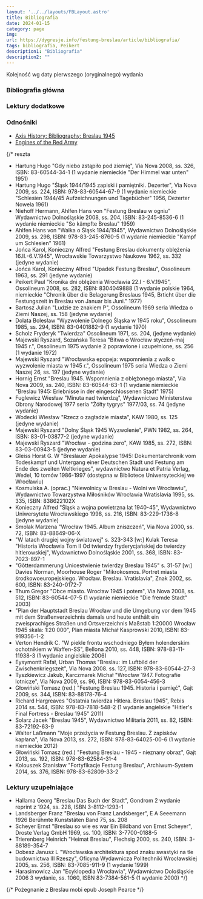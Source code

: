 ```yaml
---
layout: '../../layouts/FBLayout.astro'
title: Bibliografia
date: 2024-01-15
category: page
img: 
url: https://dygresje.info/festung-breslau/article/bibliografia/
tags: bibliografia, Peikert
description1: "Bibliografia"
description2: ""
---
```



Kolejność wg daty pierwszego (oryginalnego) wydania

### Bibliografia główna

<BibliographyMain />

### Lektury dodatkowe

<BibliographyAdditional />

### Odnośniki

- [Axis History: Bibliography: Breslau 1945](http://www.axishistory.com/books/134-campaigns-a-operations/campaigns-a-operations/2943-bibliography-breslau-1945)
- [Engines of the Red Army](https://www.o5m6.de/redarmy/index.php)

{/* 
reszta

- Hartung Hugo "Gdy niebo zstąpiło pod ziemię", Via Nova 2008, ss. 326, ISBN: 83-60544-34-1 (1 wydanie niemieckie "Der Himmel war unten" 1951)
- Hartung Hugo "Śląsk 1944/1945 zapiski i pamiętniki. Dezerter", Via Nova 2009, ss. 224, ISBN: 978-83-60544-67-9 (1 wydanie niemieckie "Schlesien 1944/45 Aufzeichnungen und Tagebücher" 1956, Dezerter Nowela 1961) 
- Niehoff Hermann, Ahlfen Hans von "Festung Breslau w ogniu" Wydawnictwo Dolnośląskie 2008, ss. 204, ISBN: 83-245-8536-6 (1 wydanie niemieckie "So kämpfte Breslau" 1959)
- Ahlfen Hans von "Walka o Śląsk 1944/1945", Wydawnictwo Dolnośląskie 2009, ss. 298, ISBN: 978-83-245-8760-5 (1 wydanie niemieckie "Kampf um Schlesien" 1961)
- Jońca Karol, Konieczny Alfred "Festung Breslau dokumenty oblężenia 16.II.-6.V.1945", Wrocławskie Towarzystwo Naukowe 1962, ss. 332 (jedyne wydanie) 
- Jońca Karol, Konieczny Alfred "Upadek Festung Breslau", Ossolineum 1963, ss. 291 (jedyne wydanie)
- Peikert Paul "Kronika dni oblężenia Wrocławia 22.I - 6.V.1945", Ossolineum 2008, ss. 282, ISBN: 8304049888 (1 wydanie polskie 1964, niemieckie "Chronik über die Belagerung Breslaus 1945, Brticht über die Festungszeit in Breslau von Januar bis Juni." 1977)
- Bartosz Julian "Ludzie ze znakiem P", Ossolineum 1969 seria Wiedza o Ziemi Naszej, ss. 158 (jedyne wydanie)
- Dolata Bolesław "Wyzwolenie Dolnego Śląska w 1945 roku", Ossolineum 1985, ss. 294, ISBN: 83-0401882-9 (1 wydanie 1970) 
- Scholz Fryderyk "Twierdza" Ossolineum 1971, ss. 204, (jedyne wydanie) 
- Majewski Ryszard, Sozańska Teresa "Bitwa o Wrocław styczeń-maj 1945 r.", Ossolineum 1975 wydanie 2 poprawione i uzupełnione, ss. 256 (1 wydanie 1972)
- Majewski Ryszard "Wrocławska epopeja: wspomnienia z walk o wyzwolenie miasta w 1945 r.", Ossolineum 1975 seria Wiedza o Ziemi Naszej 26, ss. 197 (jedyne wydanie)
- Hornig Ernst "Breslau 1945. Wspomnienia z oblężonego miasta", Via Nova 2009, ss. 240, ISBN: 83-60544-63-1 (1 wydanie niemieckie "Breslau 1945: Erlebnisse in der eingeschlossenen Stadt" 1975)
- Fuglewicz Wiesław "Minuta nad twierdzą", Wydawnictwo Ministerstwa Obrony Narodowej 1977 seria "Żółty tygrys" 1977/03, ss. 74 (jedyne wydanie)
- Wodecki Wiesław "Rzecz o zagładzie miasta", KAW 1980, ss. 125 (jedyne wydanie)
- Majewski Ryszard "Dolny Śląsk 1945 Wyzwolenie", PWN 1982, ss. 264, ISBN: 83-01-03877-2 (jedyne wydanie)
- Majewski Ryszard "Wrocław - godzina zero", KAW 1985, ss. 272, ISBN: 83-03-00943-5 (jedyne wydanie)
- Gleiss Horst G. W "Breslauer Apokalypse 1945: Dokumentarchronik vom Todeskampf und Untergang einer Deutschen Stadt und Festung am Ende des zweiten Weltkrieges", wydawnictwo Natura et Patria Verlag, Wedel, 10 tomów 1986-1997 (dostępna w Bibliotece Uniwersyteckiej we Wrocławiu)
- Kosmulska A. (oprac.) "Niewolnicy w Breslau - Wolni we Wrocławiu", Wydawnictwo Towarzystwa Miłośników Wrocławia Wratislavia 1995, ss. 335, ISBN: 838622102X
- Konieczny Alfred "Śląsk a wojna powietrzna lat 1940-45", Wydawnictwo Uniwersytetu Wrocławskiego 1998, ss. 216, ISBN: 83-229-1736-8 (jedyne wydanie)
- Smolak Marzena "Wrocław 1945. Album zniszczeń", Via Nova 2000, ss. 72, ISBN: 83-88649-06-X
- "W latach drugiej wojny światowej" s. 323-343 [w:] Kulak Teresa "Historia Wrocławia Tom II Od twierdzy fryderycjańskiej do twierdzy hitlerowskiej", Wydawnictwo Dolnośląskie 2001, ss. 368, ISBN: 83-7023-897-1 
- "Gõtterdammerung Unicestwienie twierdzy Breslau 1945" s. 31-57 [w:] Davies Norman, Moorhouse Roger "Mikrokosmos. Portret miasta środkowoeuropejskiego. Wrocław. Breslau. Vratislavia", Znak 2002, ss. 600, ISBN: 83-240-0172-7 
- Thum Gregor "Obce miasto. Wrocław 1945 i potem", Via Nova 2008, ss. 512, ISBN: 83-60544-07-5 (1 wydanie niemieckie "Die fremde Stadt" 2003)
- "Plan der Hauptstadt Breslau Wrocław und die Umgebung vor dem 1945 mit dem Straßenverzeichnis damals und heute enthãlt ein zweisprachiges Straßen und Ortsverzeichnis Maßstab 1:20000 Wrocław 1945 skala: 1:20 000", Plan miasta Michał Kasprowski 2010, ISBN: 83-919356-1-2 
- Verton Hendrik C. "W piekle frontu wschodniego Byłem holenderskim ochotnikiem w Waffen-SS", Bellona 2010, ss. 448, ISBN: 978-83-11-11938-3 (1 wydanie angielskie 2006)
- Eysymontt Rafał, Urban Thomas "Breslau: im Luftbild der Zwischenkriegszeit", Via Nova 2008. ss. 127, ISBN: 978-83-60544-27-3
- Tyszkiewicz Jakub, Karczmarek Michał "Wrocław 1947. Fotografie lotnicze", Via Nova 2009, ss. 96, ISBN: 978-83-6054-456-3 
- Głowiński Tomasz (red.) "Festung Breslau 1945. Historia i pamięć", Gajt 2009, ss. 344, ISBN: 83-88178-76-4
- Richard Hargreaves "Ostatnia twierdza Hitlera. Breslau 1945", Rebis 2014 ss. 544, ISBN: 978-83-7818-548-2 (1 wydanie angielskie "Hitler's Final Fortress - Breslau 1945" 2011)
- Solarz Jacek "Breslau 1945", Wydawnictwo Militaria 2011, ss. 82, ISBN: 83-72192-63-9 
- Walter Laßmann "Moje przeżycia w Festung Breslau. Z zapisków kapłana", Via Nova 2013, ss. 272, ISBN: 978-83-64025-00-6 (1 wydanie niemieckie 2012)
- Głowiński Tomasz (red.) "Festung Breslau - 1945 - nieznany obraz", Gajt 2013, ss. 192, ISBN: 978-83-62584-31-4
- Kolouszek Stanisław "Fortyfikacje Festung Breslau", Archiwum-System 2014, ss. 376, ISBN: 978-83-62809-33-2 

### Lektury uzupełniające

- Hallama Georg "Breslau Das Buch der Stadt", Gondrom 2 wydanie reprint z 1924, ss. 228, ISBN 3-8112-1293-1
- Landsberger Franz "Breslau von Franz Landsberger", E A Seeemann 1926 Berũhmte Kunststãten Band 75, ss. 208
- Scheyer Ernst "Breslau so wie es war Ein Bildband von Ernst Scheyer", Droste Verlag GmbH 1969, ss. 100, ISBN: 3-7700-0188-5
- Trierenberg Heinrich "Heimat Breslau", Flechsig 2000, ss. 240, ISBN: 3-88189-354-7
- Dobesz Janusz L "Wrocławska architektura spod znaku swastyki na tle budownictwa III Rzeszy", Oficyna Wydawnicza Politechniki Wrocławskiej 2005, ss. 256, ISBN: 83-7085-911-9 (1 wydanie 1999)
- Harasimowicz Jan "Ecyklopedia Wrocławia", Wydawnictwo Dolośląskie 2006 3 wydanie, ss. 1060, ISBN 83-7384-561-5 (1 wydanie 2000) */}

{/* Pożegnanie z Breslau mobi epub Joseph Pearce */}
